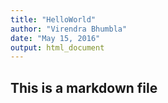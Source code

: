 ```yaml
---
title: "HelloWorld"
author: "Virendra Bhumbla"
date: "May 15, 2016"
output: html_document
---
```

## This is a markdown file  